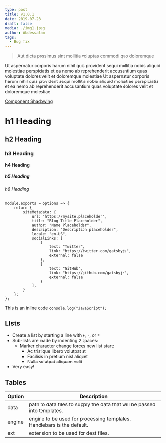 ```yaml
---
type: post
title: v1.0.1
date: 2019-07-23
draft: false
media: ./img1.jpeg
author: Abdessalam
tags:
  - Bug fix
---
```


> Aut dicta possimus sint mollitia voluptas commodi quo doloremque


Ut aspernatur corporis harum nihil quis provident sequi mollitia nobis aliquid molestiae perspiciatis et ea nemo ab reprehenderit accusantium quas voluptate dolores velit et doloremque molestiae
Ut aspernatur corporis harum nihil quis provident sequi mollitia nobis aliquid molestiae perspiciatis et ea nemo ab reprehenderit accusantium quas voluptate dolores velit et doloremque molestiae

[Component Shadowing](https://www.gatsbyjs.org/blog/2019-04-29-component-shadowing/)

# h1 Heading
## h2 Heading
### h3 Heading
#### h4 Heading
##### h5 Heading
###### h6 Heading

```js{4-8}
module.exports = options => {
	return {
		siteMetadata: {
			url: "https://mysite.placeholder",
			title: "Blog Title Placeholder",
			author: "Name Placeholder",
			description: "Description placeholder",
			locale: "en-US",
			socialLinks: [
				{
					text: "Twitter",
					link: "https://twitter.com/gatsbyjs",
					external: false
				},
				{
					text: "GitHub",
					link: "https://github.com/gatsbyjs",
					external: false
				}
			],
        }
    };
};
```

This is an inline code `console.log("JavaScript");`

## Lists

+ Create a list by starting a line with `+`, `-`, or `*`
+ Sub-lists are made by indenting 2 spaces:
  - Marker character change forces new list start:
    * Ac tristique libero volutpat at
    + Facilisis in pretium nisl aliquet
    - Nulla volutpat aliquam velit
+ Very easy!

## Tables

| Option | Description |
| ------ | ----------- |
| data   | path to data files to supply the data that will be passed into templates. |
| engine | engine to be used for processing templates. Handlebars is the default. |
| ext    | extension to be used for dest files. |
